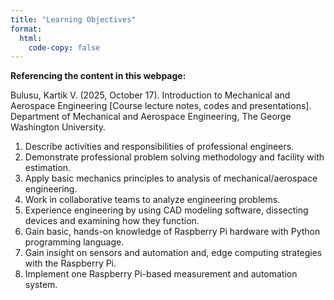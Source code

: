 ```yaml
---
title: "Learning Objectives"
format: 
  html:
    code-copy: false
---
```


<html>
<head>
    <style>
        body {
            -webkit-user-select: none; /* Safari */
            -moz-user-select: none; /* Firefox */
            -ms-user-select: none; /* IE10+/Edge */
            user-select: none; /* Standard */
        }
    </style>
</head>
<body>

:::{.callout-important}
**Referencing the content in this webpage:**

Bulusu, Kartik V. (2025, October 17). Introduction to Mechanical and Aerospace Engineering [Course lecture notes, codes and presentations]. Department of Mechanical and Aerospace Engineering, The George Washington University.
:::

<!-- ## Course Learning Outcomes -->
1. Describe activities and responsibilities of professional engineers.
2. Demonstrate professional problem solving methodology and facility with estimation.
3. Apply basic mechanics principles to analysis of mechanical/aerospace engineering.
4. Work in collaborative teams to analyze engineering problems.
5. Experience engineering by using CAD modeling software, dissecting devices and examining how they function.
6. Gain basic, hands-on knowledge of Raspberry Pi hardware with Python programming language.
7. Gain insight on sensors and automation and, edge computing strategies with the Raspberry Pi.
8. Implement one Raspberry Pi-based measurement and automation system.
<!-- 8. Gain exposure to IoT automation platforms such as ThingSpeak  -->
<!-- 5. Gain insight on edge computing strategies with the Raspberry Pi -->
<!-- 6. Gain understanding of industry 4.0 exposure via invited speakers and case studies -->




